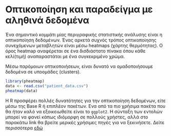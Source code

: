 # Οπτικοποίηση και παραδείγμα με αληθινά δεδομένα

Ένα σημαντικό κομμάτι μίας περιγραφικής στατιστικής ανάλυσης είναι η οπτικοποίηση δεδομένων. Ένας αρκετά συχνός τρόπος οπτικοποίησης συνεχόμενων μεταβλητών είναι μέσω heatmaps (χάρτης θερμότητας). Ο όρος heatmap αναφέρεται σε ένα δισδιάστατο πίνακα όπου κάθε κελί(τιμή) αναπαραστάται με ένα συγκεκριμένο χρώμα. 

Μέσω παρόμοιων οπτικοποιήσεων, είναι δυνατό να ομαδοποιήσουμε δεδομένα σε υποομάδες (clusters). 
```r
library(pheatmap)
data <- read.csv("patient_data.csv")
pheatmap(data)
```


:::fyi
Η R προσφέρει πολλές δυνατότητες για την οπτικοποίηση δεδομένων, είτε μέσω της Base R ή επιπλέον πακέτων. Ενα από τα πιο χρήσιμα πακέτα που θα ήταν καλό να εξοικειωθείτε είναι το ```ggplot2```. Η σύνταξη των εντολών μπορεί να φανεί κάπως ιδιόμορφη σε πολλούς χρήστες, αλλά στο παρακάτω link θα βρείτε μερικές χρήσιμες πηγές για να ξεκινήσετε. Δείτε περισσότερα [εδώ](https://ggplot2.tidyverse.org/index.html)
:::
